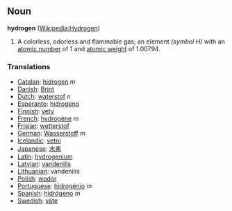 == Noun ==
'''hydrogen''' ([[en:Hydrogen|Wikipedia:Hydrogen]])

# A colorless, odorless and flammable gas; an element ''(symbol H)'' with an [[atomic number]] of 1 and [[atomic weight]] of 1.00794.

===Translations===
*[[Catalan]]: [[hidrogen]] ''m''
*[[Danish]]: [[Brint]]
*[[Dutch]]: [[waterstof]] ''n''
*[[Esperanto]]: [[hidrogeno]]
*[[Finnish]]: [[vety]]
*[[French]]: [[hydrogène]] ''m''
*[[Frisian]]: [[wetterstof]]
*[[German]]: [[Wasserstoff]] ''m''
*[[Icelandic]]: [[vetni]]
*[[Japanese]]: [[水素]]
*[[Latin]]: [[hydrogenium]]
*[[Latvian]]: [[vandenilis]]
*[[Lithuanian]]: vandenilis
*[[Polish]]: [[wodór]]
*[[Portuguese]]: [[hidrogénio]] ''m''
*[[Spanish]]: [[hidrógeno]] ''m''
*[[Swedish]]: [[väte]]